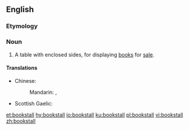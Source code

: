 ==English==

===Etymology===
{{compound|en|book|stall}}

===Noun===
{{en-noun}}

# A table with enclosed sides, for displaying [[book]]s for [[sale]].

====Translations====
{{trans-top|shop}}
* Chinese:
*: Mandarin: {{t+|cmn|書亭}}, {{t+|cmn|书亭|tr=shūtíng}}
{{trans-mid}}
* Scottish Gaelic: {{t|gd|stàile-leabhraichean|f}}
{{trans-bottom}}

[[et:bookstall]]
[[hy:bookstall]]
[[io:bookstall]]
[[ku:bookstall]]
[[pl:bookstall]]
[[vi:bookstall]]
[[zh:bookstall]]